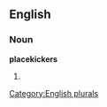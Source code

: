 
==English==

===Noun===
'''placekickers'''

# {{plural of|[[placekicker]]}}

[[Category:English plurals]]